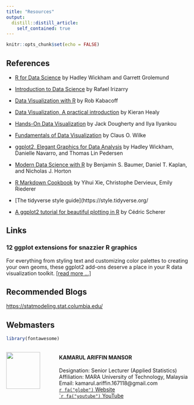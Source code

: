 ```yaml
---
title: "Resources"
output: 
  distill::distill_article:
    self_contained: true
---
```


```r
knitr::opts_chunk$set(echo = FALSE)
```

## References\
- [R for Data Science](https://r4ds.had.co.nz/index.html) by Hadley Wickham and Garrett Grolemund\

- [Introduction to Data Science](https://rafalab.github.io/dsbook/) by Rafael Irizarry\

- [Data Visualization with R](https://rkabacoff.github.io/datavis/) by Rob Kabacoff\

- [Data Visualization, A practical introduction](https://socviz.co/) by Kieran Healy\

- [Hands-On Data Visualization](https://handsondataviz.org/) by Jack Dougherty and Ilya Ilyankou\

- [Fundamentals of Data Visualization](https://clauswilke.com/dataviz/) by Claus O. Wilke\

- [ggplot2, Elegant Graphics for Data Analysis](https://ggplot2-book.org/index.html) by Hadley Wickham, Danielle Navarro, and Thomas Lin Pedersen\

- [Modern Data Science with R](https://mdsr-book.github.io/mdsr2e/) by Benjamin S. Baumer, Daniel T. Kaplan, and Nicholas J. Horton\

- [R Markdown Cookbook](https://bookdown.org/yihui/rmarkdown-cookbook/) by Yihui Xie, Christophe Dervieux, Emily Riederer\

- [The tidyverse style guide](https://style.tidyverse.org/\

- [A ggplot2 tutorial for beautiful plotting in R](https://cedricscherer.netlify.app/2019/08/05/a-ggplot2-tutorial-for-beautiful-plotting-in-r/#toc) by Cédric Scherer\

<!-- [Data Science Cheat Sheets](assets/data-visualization-cheat-sheet.pdf)   -->
<!-- <a href="https://r4ds.had.co.nz/index.html" target="_blank">R for Data Science</a>   -->
<!-- [R for Everyone](assets/R for Everyone.pdf)   -->
<!-- <a href="https://socviz.co/" target="_blank">Data Visualization</a>   -->

## Links\

### 12 ggplot extensions for snazzier R graphics\
For everything from styling text and customizing color palettes to creating your own geoms, these ggplot2 add-ons deserve a place in your R data visualization toolkit. <a href="https://www.infoworld.com/article/3667496/12-ggplot-extensions-for-snazzier-r-graphics.html" target="_blank">[read more ...]</a>\

## Recommended Blogs\
[https://statmodeling.stat.columbia.edu/](https://statmodeling.stat.columbia.edu/)\

<!-- ## Group Information\ -->
<!-- Below are information regarding the learners' and mentors' profile. It listed also the possible topics that will be covered during the upcoming webinars.\ -->

<!-- ```{r, echo=FALSE} -->
<!-- library(htmltools) -->
<!-- htmltools::includeHTML("_site/group_info.html") -->
<!-- ``` -->

<!-- ### Load libraries\ -->
<!-- > library(readxl)\ -->
<!-- library(knitr)\ -->
<!-- library(kableExtra)\ -->
<!-- library(tidyverse)\ -->
<!-- library(ggplot2)\ -->
<!-- library(plotly)\ -->
<!-- library(viridis)\ -->
<!-- library(DT) -->

<!-- ```{r include=FALSE} -->
<!-- library(readxl) -->
<!-- library(knitr) -->
<!-- library(kableExtra) -->
<!-- library(tidyverse) -->
<!-- library(ggplot2) -->
<!-- library(plotly) -->
<!-- library(viridis) -->
<!-- library(DT) -->
<!-- ``` -->

<!-- ### Read data\ -->
<!-- ```{r} -->
<!-- learners <- read_excel("data-group.xlsx", -->
<!--     sheet = "learners") -->
<!-- mentors <- read_excel("data-group.xlsx", -->
<!--     sheet = "mentors") -->
<!-- timezone <- read_excel("data-group.xlsx", -->
<!--     sheet = "timezone") -->
<!-- course_outline <- read_excel("data-group.xlsx", -->
<!--     sheet = "course_outline") -->
<!-- ``` -->

<!-- ### View data table\ -->
<!-- ```{r layout="l-screen-inset"} -->
<!-- # Learner's Profile -->
<!-- datatable(learners, options = list( -->
<!--   pageLength = 5, scrollX = TRUE -->
<!-- )) -->
<!-- ``` -->

<!-- ```{r layout="l-screen-inset"} -->
<!-- # Mentor's Profile -->
<!-- datatable(mentors, options = list( -->
<!--   pageLength = 5, scrollX = TRUE -->
<!-- )) -->
<!-- ``` -->

<!-- ```{r layout="l-screen-inset"} -->
<!-- # Timezone GMT -->
<!-- datatable(timezone, options = list( -->
<!--   pageLength = 5, scrollX = TRUE -->
<!-- )) -->
<!-- ``` -->

<!-- ```{r layout="l-screen-inset"} -->
<!-- # Course Outline -->
<!-- datatable(course_outline, options = list( -->
<!--   pageLength = 5, scrollX = TRUE -->
<!-- )) -->
<!-- ``` -->

<!-- ### View data distribution\ -->
<!-- ```{r layout="l-screen-inset"} -->
<!-- learners$`gmt` <- as.factor(learners$`gmt`) -->
<!-- p <- ggplot(learners, aes(x = `gmt`)) + -->
<!--   geom_bar(aes(fill = `gmt`), show.legend = FALSE) + -->
<!--   scale_fill_viridis_d() + -->
<!--   labs(title = "Members' Timezone", subtitle = "(GMT=0)", -->
<!--        caption = "data: Learners Profile", -->
<!--        y = "Number of Members", x = "Timezone Difference") + -->
<!--   theme_minimal() -->
<!-- p <- p + coord_flip() -->
<!-- ggplotly(p) -->
<!-- ``` -->

<!-- ```{r layout="l-screen-inset"} -->
<!-- learners$`level` <- as.factor(learners$`level`) -->
<!-- p1 <- ggplot(learners, aes(x = `level`)) + -->
<!--   geom_bar(aes(fill = `level`), show.legend = FALSE) + -->
<!--   scale_fill_viridis_d() + -->
<!--   labs(title = "Members' Knowledge Level", -->
<!--        caption = "data: Learners Profile", -->
<!--        y = "Number of Members", x = "Knowledge Level") + -->
<!--   theme_minimal() -->
<!-- p1 <- p1 + coord_flip() -->
<!-- ggplotly(p1) -->
<!-- ``` -->

<!-- ```{r layout="l-screen-inset"} -->
<!-- p2 <- ggplot(learners, aes(x = `country`)) + -->
<!--   geom_bar(aes(fill = `country`), show.legend = FALSE) + -->
<!--   scale_fill_viridis_d() + -->
<!--   labs(title = "Members' Country", -->
<!--        caption = "data: Learners Profile", -->
<!--        y = "Number of Members", x = "Country Staying") + -->
<!--   theme_minimal() -->
<!-- p2 <- p2 + coord_flip() -->
<!-- ggplotly(p2) -->
<!-- ``` -->

## Webmasters {.appendix}

```r
library(fontawesome)
```

:::::: {style="display: flex; "}

::: {.column width="25%"}

![](assets/images/profile.png){width="80%"}

:::

::: {.column width="75%}

#### KAMARUL ARIFFIN MANSOR\
Designation: Senior Lecturer (Applied Statistics)\
Affiliation: MARA University of Technology, Malaysia\
Email: kamarul.ariffin.167118@gmail.com\
<a href="https://ariff118.github.io/kamansor.github.io/" target="_blank">`r fa("globe")` Website</a>\
<a href="https://www.youtube.com/channel/UC0I84XPicEYcCDZ1XDIPF4A/" target="_blank">``r fa("youtube")` YouTube</a>\

<!-- [`r fa("globe")` Website](https://ariff118.github.io/kamansor.github.io/)\ -->
<!-- [`r fa("youtube")` YouTube](https://www.youtube.com/channel/UC0I84XPicEYcCDZ1XDIPF4A/)\ -->


:::

::::::
